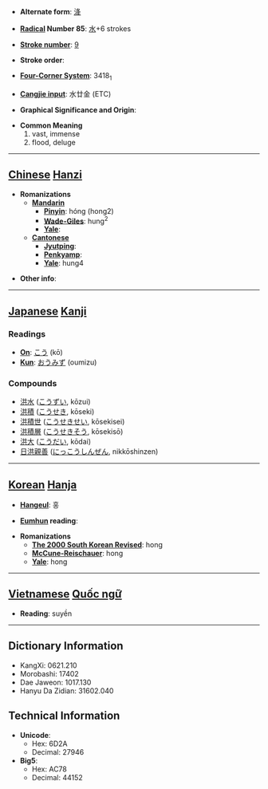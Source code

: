 * '''Alternate form''': [[洚]]

* '''[[Wiktionary:Chinese radical index| Radical]] Number 85''': [[Wiktionary:Chinese radical index 水|水]]+6 strokes

* '''[[Wiktionary:Chinese total strokes index|Stroke number]]''': [[Wiktionary:Chinese total strokes index 9|9]]

* '''Stroke order''': 

* '''[[Wiktionary:Chinese four corner index|Four-Corner System]]''': 3418<sub>1</sub>

* '''[[Wiktionary:Chinese Cangjie index|Cangjie input]]''': 水廿金 (ETC)

* '''Graphical Significance and Origin''': 

* '''Common Meaning'''
*#vast, immense
*# flood, deluge


----

== [[Chinese]] [[Hanzi]] ==

* '''Romanizations'''
** '''[[Mandarin]]'''
*** '''[[Pinyin]]''': hóng (hong2)
*** '''[[Wade-Giles]]''': hung<sup>2</sup>
*** '''[[Yale]]''': 
** '''[[Cantonese]]'''
*** '''[[Jyutping]]''':
*** '''[[Penkyamp]]''': 
*** '''[[Yale]]''': hung4

* '''Other info''': 

----

== [[Japanese]] [[Kanji]] ==

===Readings===
* '''[[On]]''': [[こう]] (kō)
* '''[[Kun]]''': [[おうみず]] (oumizu)
===Compounds===
*[[洪水]] ([[こうずい]], kōzui)
*[[洪積]] ([[こうせき]], kōseki)
*[[洪積世]] ([[こうせきせい]], kōsekisei)
*[[洪積層]] ([[こうせきそう]], kōsekisō)
*[[洪大]] ([[こうだい]], kōdai)
*[[日洪親善]] ([[にっこうしんぜん]], nikkōshinzen)
----

== [[Korean]] [[Hanja]] ==

* '''[[Hangeul]]''': 홍

* '''[[Eumhun]] reading''': 

* '''Romanizations'''
** '''[[The 2000 South Korean Revised Romanization|The 2000 South Korean Revised]]''': hong
** '''[[McCune-Reischauer]]''': hong
** '''[[Yale]]''': hong


----

== [[Vietnamese]] [[Quốc ngữ]] ==

* '''Reading''': suyền

----

== Dictionary Information ==

* KangXi: 0621.210
* Morobashi: 17402
* Dae Jaweon: 1017.130
* Hanyu Da Zidian: 31602.040

== Technical Information ==

* '''Unicode''':
** Hex: 6D2A
** Decimal: 27946
* '''Big5''':
** Hex: AC78
** Decimal: 44152